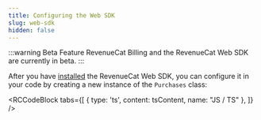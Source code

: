 ```yaml
---
title: Configuring the Web SDK
slug: web-sdk
hidden: false
---
```

:::warning Beta Feature
RevenueCat Billing and the RevenueCat Web SDK are currently in beta.
:::

After you have [installed](/getting-started/installation/web-sdk) the RevenueCat Web SDK, you can configure it in your code by creating a new instance of the `Purchases` class:


<RCCodeBlock tabs={[
    { type: 'ts', content: tsContent, name: "JS / TS" },
]} />